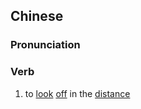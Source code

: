 ==Chinese==
{{zh-forms}}

===Pronunciation===
{{zh-pron
|m=yǎnwàng
|cat=v
}}

===Verb===
{{zh-verb}}

# {{lb|zh|literary}} to [[look]] [[off]] in the [[distance]]